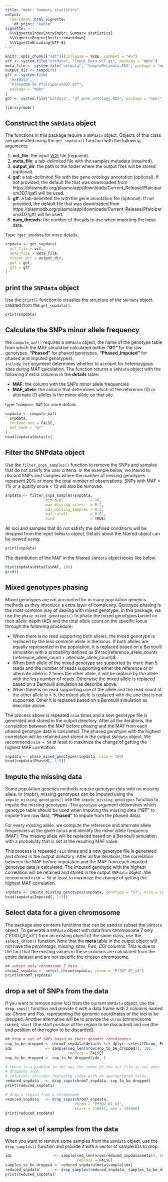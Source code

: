 ```yaml
---
title: "mpbr: Summary statistics"
output:
  rmarkdown::html_vignette:
    df_print: "kable"
vignette: >
  %\VignetteIndexEntry{mpbr: Summary statistics}
  %\VignetteEngine{knitr::rmarkdown}
  %\VignetteEncoding{UTF-8}
---
```


```r
knitr::opts_chunk[["set"]](collapse = TRUE, comment = "#>")
vcf <- system.file("extdata", "Input_Data.vcf.gz", package = "mpbr")
meta_file <- system.file("extdata", "SampleMetadata.RDS", package = "mpbr")
output_dir <- tempdir()
gff <- system.file(
  "extdata",
  "PlasmoDB-56_Pfalciparum3D7.gff",
  package = "mpbr"
)
gof <- system.file("extdata", "pf_gene_ontology.RDS", package = "mpbr")
```

```r
library(mpbr)
```


## Construct the `SNPdata` object 

The functions in this package require a `SNPdata` object. Objects of this class are generated using the `get_snpdata()` function with the following arguments:

1. **vcf_file**: the input [VCF](https://samtools.github.io/hts-specs/VCFv4.2.pdf) file (required).   
2. **meta_file**: a tab-delimited file with the samples metadata (required).
3. **output_dir**: the path to the folder where the output files will be stored (optional). 
4. **gaf**: a tab-delimited file with the gene ontology annotation (optional). If not provided, the default file that was downloaded from https://plasmodb.org/plasmo/app/downloads/Current_Release/Pfalciparum3D7/gaf/ will be used.   
5. **gff**: a tab-delimited file with the gene annotation file (optional). If not provided, the default file that was downloaded from https://plasmodb.org/plasmo/app/downloads/Current_Release/Pfalciparum3D7/gff/ will be used.
6. **num_threads**: the number of threads to use when importing the input data.

Type `?get_snpdata` for more details.

```r
snpdata <- get_snpdata(
  vcf_file = vcf,
  meta_file = meta_file,
  output_dir = output_dir,
  gof = gof,
  gff = gff
)
```

## print the `SNPdata` object 

Use the `print()` function to visualize the structure of the `SNPdata` object created from the `get_snpdata()`.

```r
print(snpdata)
```

## Calculate the SNPs minor allele frequency  

the `compute_maf()` requires a `SNPdata` object, the name of the genotype table from which the MAF should be calculated (either **"GT"** for the raw genotypes, **"Phased"** for phased genotypes, **"Phased_Imputed"** for phased and imputed genotypes).    
`include_het` argument determines whether to account for heterozygous sites during MAF calculation.
The function returns a `SNPdata` object with the following 2 extra columns in the **details** table:

* **MAF**: the column with the SNPs minor allele frequencies
* **MAF_allele**: the column that determines which of the reference (0) or alternate (1) alleles is the minor allele on that site.

type `?compute_MAF` for more details. 

```r
snpdata <- compute_maf(
  snpdata,
  include_het = FALSE,
  mat_name = "GT"
)
head(snpdata$details)
```

## Filter the SNPdata object  

Use the `filter_snps_samples()` function to remove the SNPs and samples that do not satisfy the user criteria.
In the example below, we intend to discard SNPs and samples where the number of missing genotypes represent 20% or more the total number of observations. SNPs with MAF < 1% or a quality score < 10 will also be removed.

```r
snpdata <- filter_snps_samples(snpdata,
                  min_qual            = 10,
                  max_missing_sites   = 0.2,
                  max_missing_samples = 0.2,
                  maf_cutoff          = 0.01,
                  hard                = TRUE)
```

All loci and samples that do not satisfy the defined conditions will be dropped from the input `SNPdata` object. Details about the filtered object can be viewed using:

```r
print(snpdata)
```

The distribution of the MAF in the filtered `SNPdata` object looks like below:

```r
hist(snpdata$details$MAF, 100)
grid()
```

## Mixed genotypes phasing  

Mixed genotypes are not accounted for in many population genetics methods as they introduce a extra layer of complexity. Genotype phasing is the most common way of dealing with mixed genotype. In this package, we use the `phase_mixed_genotypes()` to phase the mixed genotypes based on their allelic depth (AD) and the total allele count on the specific locus through the following procedure:

* When there is no read supporting both alleles, the mixed genotype is replaced by the less common allele in the locus. If both alleles are equally represented in the population, it is replaced based on a Bernoulli simulation with a probability defined as $\frac{reference_allele_count}{reference_allele_count + alternate_allele_count}$
* When both allele of the mixed genotype are supported by more than 5 reads and the number of reads supporting either the reference or or alternate allele is 2 times the other allele, it will be replace by the allele with the less number of reads. Otherwise the mixed allele is replaced based on a Bernoulli simulation as describe above.
* When there is no read supporting one of the allele and the read count of the other allele is > 5, the mixed allele is replaced with the one that is not supported. Other it is replaced based on a Bernoulli simulation as describe above.

The process above is repeated `nsim` times and a new genotype file is generated and stored in the output directory. After all the iterations, the correlation between the MAF before phasing and the MAF from each phased genotype data is calculated. The phased genotype with the highest correlation will be retained and stored in the output `SNPdata` object.
We recommend `nsim = 50` at least to maximize the change of getting the highest MAF correlation.
    
```r
snpdata <- phase_mixed_genotypes(snpdata, nsim = 100)
head(snpdata$Phased[, 1:5])
```

## Impute the missing data  

Some population genetics methods require genotype data with no missing allele. In {mpbr}, missing genotypes can be imputed using the `impute_missing_genotypes()`
use the `impute_missing_genotypes` function to impute the missing genotypes. The `genotype` argument determines which genotype table should be used when imputing the missing data (**"GT"** to impute from raw data, **"Phased"** to impute from the phased data).

For every missing allele, we compute the reference and alternate allele frequencies at the given locus and identify the minor allele frequency (MAF). The missing allele will be replaced based on a Bernoulli simulation with a probability that is set at the resulting MAF value.

This process is repeated `nsim` times and a new genotype file is generated and stored in the output directory. After all the iterations, the correlation between the MAF before imputation and the MAF from each imputed genotype data is calculated. The imputed genotype with the highest correlation will be retained and stored in the output `SNPdata` object.
We recommend `nsim = 50` at least to maximize the change of getting the highest MAF correlation.

```r
snpdata <- impute_missing_genotypes(snpdata, genotype = "GT", nsim = 100)
head(snpdata$Imputed[, 1:5])
```

## Select data for a given chromosome  

The package also contains functions that can be used to subset the `SNPdata` object. To generate a `SNPdata` object with data from chromosome 7 only ("Pf3D7_07_v3") from an existing object of the same class, use the `select_chrom()` function.
Note that the **meta** table in the output object will not have the *percentage_missing_sites*, *Fws*, *COI* columns. This is due to the fact that the existing values in these columns are calculated from the entire dataset and are not specific the chosen chromosome.

```r
## subset only chromosome 7 data
chrom7_snpdata <- select_chrom(snpdata, chrom = "Pf3D7_07_v3")
print(chrom7_snpdata)
```

## drop a set of SNPs from the data  

If you want to remove some loci from the current `SNPdata` object, use the `drop_snps()` function and provide it with a data frame with 2 columns named as: *Chrom* and *Pos*, representing the genomic coordinates of the loci to be dropped. Another alternative will be to provide the `chrom` (chromosome name), `start` (the start position of the region to be discarded) and `end` (the end position of the region to be discarded).

```r
## drop a set of SNPs based on their genomic coordinates
snp_to_be_dropped <- chrom7_snpdata$details %>% dplyr::select(Chrom, Pos)
idx               <- sample(seq_len(nrow(snp_to_be_dropped)), 100,
                            replace = FALSE)
snp_to_be_dropped <- snp_to_be_dropped[idx, ]

# there is a problem in the way the index of the vcf file is set when
# dropping snps.
# solution: consider replacing index with an appropriated value
reduced_snpdata   <- drop_snps(chrom7_snpdata, snp_to_be_dropped)
print(reduced_snpdata)

# drop a region from a chromosome
reduced_snpdata   <- drop_snps(chrom7_snpdata,
                               chrom = "Pf3D7_07_v3",
                               start = 110031, end = 154906)
print(reduced_snpdata)
```

## drop a set of samples from the data  

When you want to remove some samples from the `SNPdata` object, use the `drop_samples()` function and provide it with a vector of sample IDs to drop. 

```r
idx                   <- sample(seq_len(nrow(reduced_snpdata$meta)), 10,
                                replace = FALSE)
samples_to_be_dropped <- reduced_snpdata$meta$sample[idx]
reduced_snpdata       <- drop_samples(reduced_snpdata, samples_to_be_dropped)
print(reduced_snpdata)
```
